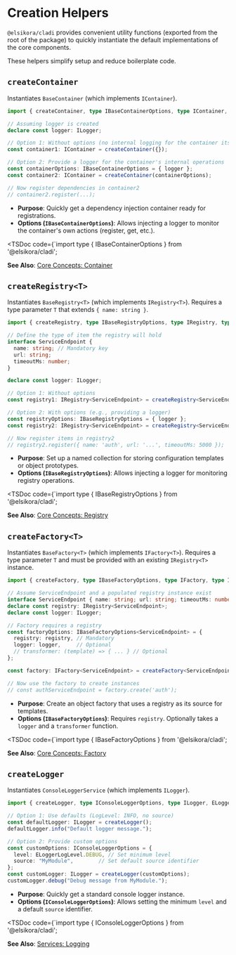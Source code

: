 
# Creation Helpers

`@elsikora/cladi` provides convenient utility functions (exported from the root of the package) to quickly instantiate the default implementations of the core components.

These helpers simplify setup and reduce boilerplate code.

## `createContainer`

Instantiates `BaseContainer` (which implements `IContainer`).

```typescript filename="src/container-setup.ts" copy
import { createContainer, type IBaseContainerOptions, type IContainer, type ILogger } from '@elsikora/cladi';

// Assuming logger is created
declare const logger: ILogger;

// Option 1: Without options (no internal logging for the container itself)
const container1: IContainer = createContainer({});

// Option 2: Provide a logger for the container's internal operations
const containerOptions: IBaseContainerOptions = { logger };
const container2: IContainer = createContainer(containerOptions);

// Now register dependencies in container2
// container2.register(...);
```

- **Purpose**: Quickly get a dependency injection container ready for registrations.
- **Options (`IBaseContainerOptions`)**: Allows injecting a logger to monitor the container's own actions (register, get, etc.).

<TSDoc code={`import type { IBaseContainerOptions } from '@elsikora/cladi';

**See Also**: [Core Concepts: Container](/docs/cladi/core-concepts/container)

## `createRegistry<T>`

Instantiates `BaseRegistry<T>` (which implements `IRegistry<T>`). Requires a type parameter `T` that extends `{ name: string }`.

```typescript filename="src/registry-setup.ts" copy
import { createRegistry, type IBaseRegistryOptions, type IRegistry, type ILogger } from '@elsikora/cladi';

// Define the type of item the registry will hold
interface ServiceEndpoint { 
  name: string; // Mandatory key
  url: string; 
  timeoutMs: number; 
}

declare const logger: ILogger;

// Option 1: Without options
const registry1: IRegistry<ServiceEndpoint> = createRegistry<ServiceEndpoint>({});

// Option 2: With options (e.g., providing a logger)
const registryOptions: IBaseRegistryOptions = { logger };
const registry2: IRegistry<ServiceEndpoint> = createRegistry<ServiceEndpoint>(registryOptions);

// Now register items in registry2
// registry2.register({ name: 'auth', url: '...', timeoutMs: 5000 });
```

- **Purpose**: Set up a named collection for storing configuration templates or object prototypes.
- **Options (`IBaseRegistryOptions`)**: Allows injecting a logger for monitoring registry operations.

<TSDoc code={`import type { IBaseRegistryOptions } from '@elsikora/cladi';

**See Also**: [Core Concepts: Registry](/docs/cladi/core-concepts/registry)

## `createFactory<T>`

Instantiates `BaseFactory<T>` (which implements `IFactory<T>`). Requires a type parameter `T` and must be provided with an existing `IRegistry<T>` instance.

```typescript filename="src/factory-setup.ts" copy
import { createFactory, type IBaseFactoryOptions, type IFactory, type IRegistry, type ILogger } from '@elsikora/cladi';

// Assume ServiceEndpoint and a populated registry instance exist
interface ServiceEndpoint { name: string; url: string; timeoutMs: number; }
declare const registry: IRegistry<ServiceEndpoint>;
declare const logger: ILogger;

// Factory requires a registry
const factoryOptions: IBaseFactoryOptions<ServiceEndpoint> = {
  registry: registry, // Mandatory
  logger: logger,     // Optional
  // transformer: (template) => { ... } // Optional
};

const factory: IFactory<ServiceEndpoint> = createFactory<ServiceEndpoint>(factoryOptions);

// Now use the factory to create instances
// const authServiceEndpoint = factory.create('auth');
```

- **Purpose**: Create an object factory that uses a registry as its source for templates.
- **Options (`IBaseFactoryOptions`)**: Requires `registry`. Optionally takes a `logger` and a `transformer` function.

<TSDoc code={`import type { IBaseFactoryOptions } from '@elsikora/cladi';

**See Also**: [Core Concepts: Factory](/docs/cladi/core-concepts/factory)

## `createLogger`

Instantiates `ConsoleLoggerService` (which implements `ILogger`).

```typescript filename="src/logger-setup.ts" copy
import { createLogger, type IConsoleLoggerOptions, type ILogger, ELoggerLogLevel } from '@elsikora/cladi';

// Option 1: Use defaults (LogLevel: INFO, no source)
const defaultLogger: ILogger = createLogger();
defaultLogger.info("Default logger message.");

// Option 2: Provide custom options
const customOptions: IConsoleLoggerOptions = {
  level: ELoggerLogLevel.DEBUG, // Set minimum level
  source: "MyModule",        // Set default source identifier
};
const customLogger: ILogger = createLogger(customOptions);
customLogger.debug("Debug message from MyModule.");
```

- **Purpose**: Quickly get a standard console logger instance.
- **Options (`IConsoleLoggerOptions`)**: Allows setting the minimum `level` and a default `source` identifier.

<TSDoc code={`import type { IConsoleLoggerOptions } from '@elsikora/cladi';

**See Also**: [Services: Logging](/docs/cladi/services/logging) 